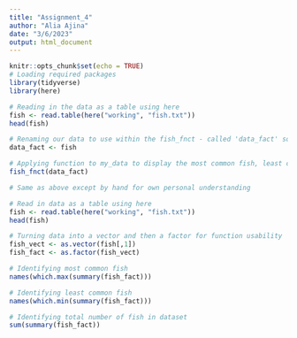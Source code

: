 ```yaml
---
title: "Assignment_4"
author: "Alia Ajina"
date: "3/6/2023"
output: html_document
---
```


```r
knitr::opts_chunk$set(echo = TRUE)
# Loading required packages
library(tidyverse)
library(here)
```

```r

# Reading in the data as a table using here
fish <- read.table(here("working", "fish.txt"))
head(fish)

# Renaming our data to use within the fish_fnct - called 'data_fact' so other users can generically load in their own data with same naming convention
data_fact <- fish

# Applying function to my_data to display the most common fish, least common fish, and total number of fish
fish_fnct(data_fact)

```

```r
# Same as above except by hand for own personal understanding

# Read in data as a table using here
fish <- read.table(here("working", "fish.txt"))
head(fish)

# Turning data into a vector and then a factor for function usability
fish_vect <- as.vector(fish[,1])
fish_fact <- as.factor(fish_vect)

# Identifying most common fish
names(which.max(summary(fish_fact)))

# Identifying least common fish
names(which.min(summary(fish_fact)))

# Identifying total number of fish in dataset
sum(summary(fish_fact))

```



